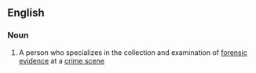 ==English==

===Noun===
{{en-noun}}

#{{US}} A person who specializes in the collection and examination of [[forensic]] [[evidence]] at a [[crime scene]]